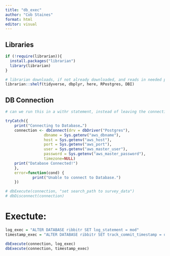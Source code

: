 ```yaml
---
title: "db_exec"
author: "Cob Staines"
format: html
editor: visual
---
```


## Libraries

```r
if (!require(librarian)){
  install.packages("librarian")
  library(librarian)
}

# librarian downloads, if not already downloaded, and reads in needed packages
librarian::shelf(tidyverse, dbplyr, here, RPostgres, DBI)
```

## DB Connection

```r
# can we run this in a withr statement, instead of leaving the connection hanging?

tryCatch({
    print("Connecting to Database…")
    connection <- dbConnect(drv = dbDriver("Postgres"),
                 dbname = Sys.getenv("aws_dbname"),
                 host = Sys.getenv("aws_host"),
                 port = Sys.getenv("aws_port"),
                 user = Sys.getenv("aws_master_user"),
                 password = Sys.getenv("aws_master_password"),
                 timezone=NULL)
    print("Database Connected!")
    },
    error=function(cond) {
            print("Unable to connect to Database.")
    })

# dbExecute(connection, "set search_path to survey_data")
# dbDisconnect(connection)
```

# Exectute:

```r

log_exec = "ALTER DATABASE ribbitr SET log_statement = mod"
timestamp_exec = "ALTER DATABASE ribbitr SET track_commit_timestamp = on"

dbExecute(connection, log_exec)
dbExecute(connection, timestamp_exec)
```


